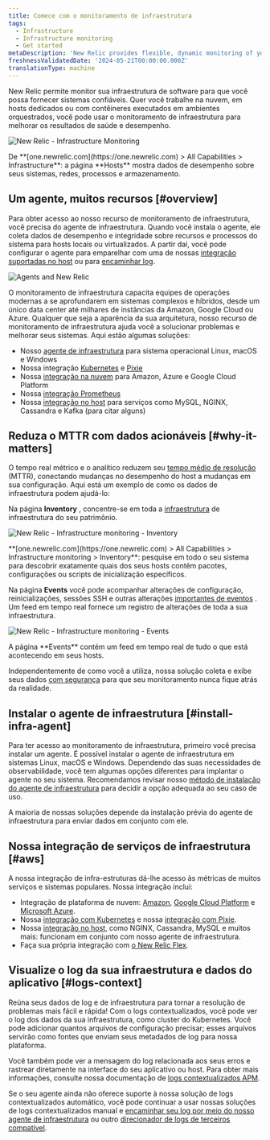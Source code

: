 ```yaml
---
title: Comece com o monitoramento de infraestrutura
tags:
  - Infrastructure
  - Infrastructure monitoring
  - Get started
metaDescription: 'New Relic provides flexible, dynamic monitoring of your entire infrastructure. Learn about features, installation, and use cases.'
freshnessValidatedDate: '2024-05-21T00:00:00.000Z'
translationType: machine
---
```







New Relic permite monitor sua infraestrutura de software para que você possa fornecer sistemas confiáveis. Quer você trabalhe na nuvem, em hosts dedicados ou com contêineres executados em ambientes orquestrados, você pode usar o monitoramento de infraestrutura para melhorar os resultados de saúde e desempenho.

<img
  title="New Relic - Infrastructure Monitoring"
  alt="New Relic - Infrastructure Monitoring"
  src={infrastructureOverviewUI}
/>

<figcaption>
  De <DoNotTranslate>**[one.newrelic.com](https://one.newrelic.com) > All Capabilities > Infrastructure**</DoNotTranslate>: a página <DoNotTranslate>**Hosts**</DoNotTranslate> mostra dados de desempenho sobre seus sistemas, redes, processos e armazenamento.
</figcaption>

## Um agente, muitos recursos [#overview]

Para obter acesso ao nosso recurso de monitoramento de infraestrutura, você precisa do agente de infraestrutura. Quando você instala o agente, ele coleta dados de desempenho e integridade sobre recursos e processos do sistema para hosts locais ou virtualizados. A partir daí, você pode configurar o agente para emparelhar com uma de nossas [integração suportadas no host](/docs/integrations/host-integrations/getting-started/introduction-host-integrations) ou para [encaminhar log](/docs/logs/enable-log-monitoring-new-relic/enable-log-monitoring-new-relic/forward-your-logs-using-infrastructure-agent).

<img
  title="Agents and New Relic"
  alt="Agents and New Relic"
  src={infrastructureAngetsandNr}
/>

O monitoramento de infraestrutura capacita equipes de operações modernas a se aprofundarem em sistemas complexos e híbridos, desde um único data center até milhares de instâncias da Amazon, Google Cloud ou Azure. Qualquer que seja a aparência da sua arquitetura, nosso recurso de monitoramento de infraestrutura ajuda você a solucionar problemas e melhorar seus sistemas. Aqui estão algumas soluções:

* Nosso [agente de infraestrutura](/docs/infrastructure/install-infrastructure-agent/get-started/install-infrastructure-agent) para sistema operacional Linux, macOS e Windows
* Nossa integração [Kubernetes](/docs/kubernetes-pixie/kubernetes-integration/installation/kubernetes-integration-install-configure) e [Pixie](/docs/kubernetes-pixie/auto-telemetry-pixie/get-started-auto-telemetry-pixie)
* Nossa [integração na nuvem](/docs/infrastructure/infrastructure-integrations/get-started/introduction-infrastructure-integrations/#cloud-integrations) para Amazon, Azure e Google Cloud Platform
* Nossa [integração Prometheus](/docs/infrastructure/prometheus-integrations/get-started/send-prometheus-metric-data-new-relic)
* Nossa [integração no host](/docs/infrastructure/infrastructure-integrations/get-started/introduction-infrastructure-integrations/#on-host-integrations) para serviços como MySQL, NGINX, Cassandra e Kafka (para citar alguns)

## Reduza o MTTR com dados acionáveis [#why-it-matters]

O tempo real métrico e o analítico reduzem seu [tempo médio de resolução](https://newrelic.com/devops/how-to-reduce-mttr) (MTTR), conectando mudanças no desempenho do host a mudanças em sua configuração. Aqui está um exemplo de como os dados de infraestrutura podem ajudá-lo:

Na página <DoNotTranslate>**Inventory**</DoNotTranslate> , concentre-se em toda a [infraestrutura](/docs/new-relic-one/use-new-relic-one/core-concepts/what-entity-new-relic) de infraestrutura do seu patrimônio.

<img
  title="New Relic - Infrastructure monitoring - Inventory"
  alt="New Relic - Infrastructure monitoring - Inventory"
  src={infrastructureInventory}
/>

<figcaption>
  <DoNotTranslate>**[one.newrelic.com](https://one.newrelic.com) > All Capabilities > Infrastructure monitoring > Inventory**</DoNotTranslate>: pesquise em todo o seu sistema para descobrir exatamente quais dos seus hosts contêm pacotes, configurações ou scripts de inicialização específicos.
</figcaption>

Na página <DoNotTranslate>**Events**</DoNotTranslate> você pode acompanhar alterações de configuração, reinicializações, sessões SSH e outras alterações [importantes de eventos](/docs/infrastructure-events-page#types) . Um feed em tempo real fornece um registro de alterações de toda a sua infraestrutura.

<img
  title="New Relic - Infrastructure monitoring - Events"
  alt="New Relic - Infrastructure monitoring - Events"
  src={infrastructureEvents}
/>

<figcaption>
  A página <DoNotTranslate>**Events**</DoNotTranslate> contém um feed em tempo real de tudo o que está acontecendo em seus hosts.
</figcaption>

Independentemente de como você a utiliza, nossa solução coleta e exibe seus dados [com segurança](/docs/infrastructure/new-relic-infrastructure/getting-started/infrastructure-security) para que seu monitoramento nunca fique atrás da realidade.

## Instalar o agente de infraestrutura [#install-infra-agent]

Para ter acesso ao monitoramento de infraestrutura, primeiro você precisa instalar um agente. É possível instalar o agente de infraestrutura em sistemas Linux, macOS e Windows. Dependendo das suas necessidades de observabilidade, você tem algumas opções diferentes para implantar o agente no seu sistema. Recomendamos revisar nosso [método de instalação do agente de infraestrutura](/docs/infrastructure/infrastructure-monitoring/get-started/choose-infra-install-method) para decidir a opção adequada ao seu caso de uso.

A maioria de nossas soluções depende da instalação prévia do agente de infraestrutura para enviar dados em conjunto com ele.

## Nossa integração de serviços de infraestrutura [#aws]

A nossa integração de infra-estruturas dá-lhe acesso às métricas de muitos serviços e sistemas populares. Nossa integração inclui:

* Integração de plataforma de nuvem: [Amazon](/docs/infrastructure/amazon-integrations/aws-integrations-list), [Google Cloud Platform](/docs/integrations/google-cloud-platform-integrations) e [Microsoft Azure](/docs/infrastructure/microsoft-azure-integrations/azure-integrations-list).
* Nossa [integração com Kubernetes](/docs/kubernetes-pixie/kubernetes-integration/installation/kubernetes-integration-install-configure) e nossa [integração com Pixie](/docs/kubernetes-pixie/auto-telemetry-pixie/get-started-auto-telemetry-pixie).
* Nossa [integração no host](/docs/infrastructure/host-integrations/host-integrations-list), como NGINX, Cassandra, MySQL e muitos mais: funcionam em conjunto com nosso agente de infraestrutura.
* Faça sua própria integração com [o New Relic Flex](/docs/introduction-new-relics-flex-integration).

## Visualize o log da sua infraestrutura e dados do aplicativo [#logs-context]

Reúna seus dados de log e de infraestrutura para tornar a resolução de problemas mais fácil e rápida! Com o logs contextualizados, você pode ver o log dos dados da sua infraestrutura, como cluster do Kubernetes. Você pode adicionar quantos arquivos de configuração precisar; esses arquivos servirão como fontes que enviam seus metadados de log para nossa plataforma.

Você também pode ver a mensagem do log relacionada aos seus erros e rastrear diretamente na interface do seu aplicativo ou host. Para obter mais informações, consulte nossa documentação de [logs contextualizados APM](/docs/apm/new-relic-apm/getting-started/get-started-logs-context).

Se o seu agente <InlinePopover type="apm"/>ainda não oferece suporte à nossa solução de logs contextualizados automático, você pode continuar a usar nossas soluções de logs contextualizados manual e [encaminhar seu log por meio do nosso agente de infraestrutura](/docs/logs/forward-logs/forward-your-logs-using-infrastructure-agent/) ou outro [direcionador de logs de terceiros compatível](/docs/logs/forward-logs/enable-log-management-new-relic).